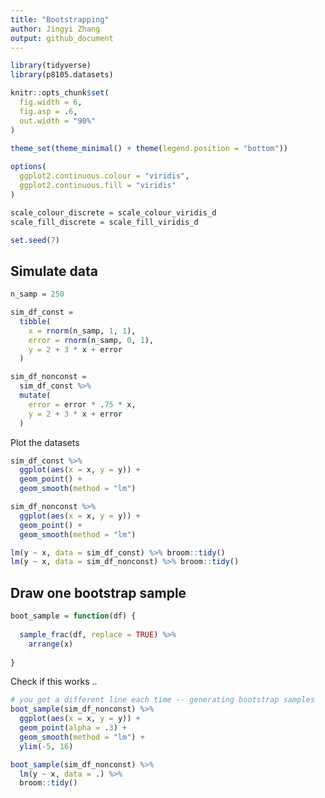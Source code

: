 ```yaml
---
title: "Bootstrapping"
author: Jingyi Zhang
output: github_document
---
```


```r
library(tidyverse)
library(p8105.datasets)

knitr::opts_chunk$set(
  fig.width = 6,
  fig.asp = .6,
  out.width = "90%"
)

theme_set(theme_minimal() + theme(legend.position = "bottom"))
          
options(
  ggplot2.continuous.colour = "viridis",
  ggplot2.continuous.fill = "viridis"
)

scale_colour_discrete = scale_colour_viridis_d
scale_fill_discrete = scale_fill_viridis_d

set.seed(7)
```

## Simulate data

```r
n_samp = 250

sim_df_const =
  tibble(
    x = rnorm(n_samp, 1, 1),
    error = rnorm(n_samp, 0, 1),
    y = 2 + 3 * x + error
  )

sim_df_nonconst = 
  sim_df_const %>% 
  mutate(
    error = error * .75 * x,
    y = 2 + 3 * x + error
  )
```

Plot the datasets

```r
sim_df_const %>% 
  ggplot(aes(x = x, y = y)) +
  geom_point() +
  geom_smooth(method = "lm")

sim_df_nonconst %>% 
  ggplot(aes(x = x, y = y)) +
  geom_point() +
  geom_smooth(method = "lm")
```


```r
lm(y ~ x, data = sim_df_const) %>% broom::tidy()
lm(y ~ x, data = sim_df_nonconst) %>% broom::tidy()
```

## Draw one bootstrap sample

```r
boot_sample = function(df) {
  
  sample_frac(df, replace = TRUE) %>% 
    arrange(x)
  
}
```

Check if this works ..

```r
# you get a different line each time -- generating bootstrap samples
boot_sample(sim_df_nonconst) %>%
  ggplot(aes(x = x, y = y)) +
  geom_point(alpha = .3) +
  geom_smooth(method = "lm") +
  ylim(-5, 16)
```


```r
boot_sample(sim_df_nonconst) %>%
  lm(y ~ x, data = .) %>% 
  broom::tidy()
```






